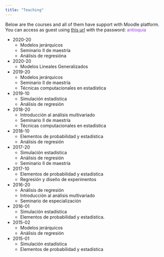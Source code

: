```yaml
---
title: "Teaching"
---
```

Below are the courses and all of them have support with Moodle platform. You can access as guest using [this url](http://virtualciencias.medellin.unal.edu.co/moodle/course/index.php?categoryid=8) with the password: <font color="#9938E9">antioquia</font>

- 2020-20
    - Modelos jerárquicos
    - Seminario II de maestría
    - Análisis de regresióna
- 2020-20
    - Modelos Lineales Generalizados
- 2019-20
    - Modelos jerárquicos
    - Seminario II de maestría
    - Técnicas computacionales en estadística
- 2019-10
    - Simulación estadística
    - Análisis de regresión
- 2018-20
    - Introducción al análisis multivariado
    - Seminario II de maestría
    - Técnicas computacionales en estadística
- 2018-10
    - Elementos de probabilidad y estadística
    - Análisis de regresión
- 2017-20
    - Simulación estadística
    - Análisis de regresión
    - Seminario II de maestría
- 2017-10
    - Elementos de probabilidad y estadística
    - Regresión y diseño de experimentos
- 2016-20
    - Análisis de regresión
    - Introducción al análisis multivariado
    - Seminario de especialización
- 2016-01
    - Simulación estadística
    - Elementos de probabilidad y estadística.
- 2015-02
    - Modelos jerárquicos
    - Análisis de regresión
- 2015-01
    - Simulación estadística
    - Elementos de probabilidad y estadística

